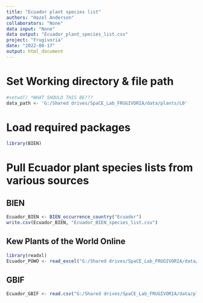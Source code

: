 ```yaml
---
title: "Ecuador plant species list"
authors: "Hazel Anderson"
collaborators: "None"
data input: "None"
data output: "Ecuador_plant_species_list.csv"
project: "Frugivoria"
date: "2022-08-17"
output: html_document
---
```

# Set Working directory & file path
```r
#setwd() *WHAT SHOULD THIS BE???
data_path <- 'G:/Shared drives/SpaCE_Lab_FRUGIVORIA/data/plants/L0'
```

# Load required packages
```r
library(BIEN)
```


# Pull Ecuador plant species lists from various sources

## BIEN
```r
Ecuador_BIEN <- BIEN_occurrence_country("Ecuador")
write.csv(Ecuador_BIEN, "Ecuador_BIEN_species_list.csv")
```


## Kew Plants of the World Online
```r
library(readxl)
Ecuador_POWO <- read_excel("G:/Shared drives/SpaCE_Lab_FRUGIVORIA/data/plants/L0/PlantsOfTheWorldOnline_Ecuador_species.xlsx")
```

## GBIF
```r
Ecuador_GBIF <- read.csv("G:/Shared drives/SpaCE_Lab_FRUGIVORIA/data/plants/L0/GBIF_Ecuador_PlantSpeciesList.csv")
```
